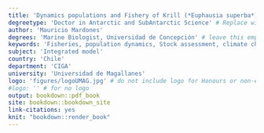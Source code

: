 ```yaml
---
title: 'Dynamics populations and Fishery of Krill (*Euphausia superba*) along the Western Antarctic Peninsula'
degreetype: 'Doctor in Antarctic and SubAntarctic Science' # Replace with degree completing, e.g. Bachelor of Science Honours
author: 'Mauricio Mardones'
degrees: 'Marine Biologist, Universidad de Concepción' # leave this empty if no undergraduate degree is completed
keywords: 'Fisheries, population dynamics, Stock assessment, climate change'
subject: 'Integrated model'
country: 'Chile'
department: 'CIGA'
university: 'Universidad de Magallanes'
logo: 'figures/logoUMAG.jpg' # do not include logo for Honours or non-examined PhD thesis
#logo: '' # for no logo
output: bookdown::pdf_book
site: bookdown::bookdown_site
link-citations: yes
knit: "bookdown::render_book"
---
```


<!-- 
Edit these lines as appropriate.
The actual thesis content is in several Rmd files.

You'll need to edit the _bookdown.yml file to set the order in which you'd like them to appear. 

If you have specific LaTeX packages to add, put them in monashthesis.tex.

You will need to ensure you have installed the knitr and bookdown packages for R.

You will also need LaTeX installed on your computer.
-->
